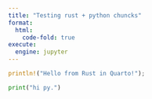```yaml
---
title: "Testing rust + python chuncks"
format:
  html:
    code-fold: true
execute:
  engine: jupyter
---
```



```rust
println!("Hello from Rust in Quarto!");
```


```python
print("hi py.")

```

